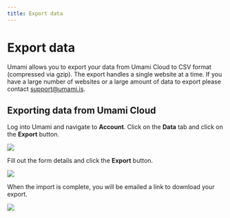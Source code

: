 ```yaml
---
title: Export data
---
```


# Export data

Umami allows you to export your data from Umami Cloud to CSV format (compressed via gzip). The export handles a single website at a time.
If you have a large number of websites or a large amount of data to export please contact [support@umami.is](mailto:support@umami.is).

## Exporting data from Umami Cloud

Log into Umami and navigate to **Account**. Click on the **Data** tab and click on the **Export** button.

<img src="https://content.umami.is/website/images/cloud/export-data.png" />

Fill out the form details and click the **Export** button.

<img src="https://content.umami.is/website/images/cloud/export-form.png" />

When the import is complete, you will be emailed a link to download your export.

<img src="https://content.umami.is/website/images/cloud/export-email.png" />
